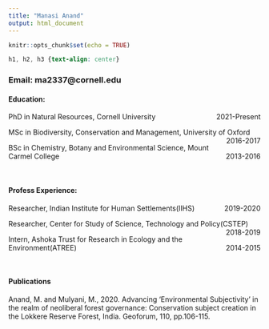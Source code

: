 ```yaml
---
title: "Manasi Anand"
output: html_document
---
```


```r
knitr::opts_chunk$set(echo = TRUE)
```

```css
h1, h2, h3 {text-align: center}
```

### Email: ma2337@cornell.edu

#### Education: 

PhD in Natural Resources, Cornell University [2021-Present]{style="float:right"}

MSc in Biodiversity, Conservation and Management, University of Oxford[2016-2017]{style="float:right"}

BSc in Chemistry, Botany and Environmental Science, Mount Carmel College[2013-2016]{style="float:right"}

<br>

#### Profess Experience:

Researcher, Indian Institute for Human Settlements(IIHS)[2019-2020]{style="float:right"}

Researcher, Center for Study of Science, Technology and Policy(CSTEP)[2018-2019]{style="float:right"}

Intern, Ashoka Trust for Research in Ecology and the Environment(ATREE)[2014-2015]{style="float:right"}

<br>

#### Publications

Anand, M. and Mulyani, M., 2020. Advancing ‘Environmental Subjectivity’ in the realm of neoliberal forest governance: Conservation subject creation in the Lokkere Reserve Forest, India. Geoforum, 110, pp.106-115.


